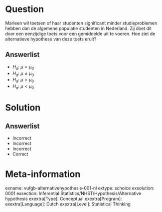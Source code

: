 Question
========

Marleen wil toetsen of haar studenten significant minder studieproblemen hebben dan de algemene populatie studenten in Nederland. Zij doet dit door een eenzijdige toets voor een gemiddelde uit te voeren. Hoe ziet de alternatieve hypothese van deze toets eruit?
  
Answerlist
----------
* $H_{a}$: $\mu = \mu_{0}$
* $H_{a}$: $\mu \neq \mu_{0}$
* $H_{a}$: $\mu > \mu_{0}$
* $H_{a}$: $\mu < \mu_{0}$

Solution
========

Answerlist
----------
* Incorrect
* Incorrect
* Incorrect
* Correct

Meta-information
================
exname: vufgb-alternativehypothesis-001-nl
extype: schoice
exsolution: 0001
exsection: Inferential Statistics/NHST/Hypothesis/Alternative hypothesis
exextra[Type]: Conceptual
exextra[Program]: 
exextra[Language]: Dutch
exextra[Level]: Statistical Thinking